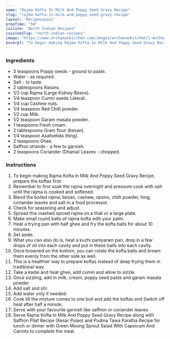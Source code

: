 ---
name: "Rajma Kofta In Milk And Poppy Seed Gravy Recipe"
slug: "rajma-kofta-in-milk-and-poppy-seed-gravy-recipe"
layout: 'RecipeLayout'
prepTime: "50"
cuisine: "North Indian Recipes"
cuisineSlug: "north-indian-recipes"
image: "https://www.archanaskitchen.com/images/archanaskitchen/1-Author/ruby_pathak-yahoo.com/Rajma_Kofta_in_Milk_and_Poppy_Seed_Gravy.jpg"
excerpt: "To begin making Rajma Kofta In Milk And Poppy Seed Gravy Recipe, prepare the koftas first"
---

### Ingredients

- 3 teaspoons Poppy seeds - ground to paste.
- Water - as required.
- Salt - to taste.
- 2 tablespoons Raisins.
- 1/2 cup Rajma (Large Kidney Beans).
- 1/4 teaspoon Cumin seeds (Jeera).
- 1/4 cup Cashew nuts.
- 1/4 teaspoon Red Chilli powder.
- 1/2 cup Milk.
- 1/2 teaspoon Garam masala powder.
- 1 teaspoons Fresh cream.
- 2 tablespoons Gram flour (besan).
- 1/4 teaspoon Asafoetida (hing).
- 2 teaspoons Ghee.
- Saffron strands - a few to garnish.
- 2 teaspoons Coriander (Dhania) Leaves - chopped.

### Instructions

1. To begin making Rajma Kofta In Milk And Poppy Seed Gravy Recipe, prepare the koftas first.
1. Remember to first soak the rajma overnight and pressure cook with salt until the rajma is cooked and softened.
1. Blend the boiled rajma, besan, cashew, raisins, chilli powder, hing, coriander leaves and salt in a food processor.
1. Check for seasoning and adjust.
1. Spread this mashed spiced rajma on a thali or a large plate.
1. Make small round balls of rajma kofta with your palm.
1. Heat a frying pan with half ghee and fry the kofta balls for about 10 minutes.
1. Set aside.
1. What you can also do is, heat a kuzhi paniyaram pan, drop in a few drops of oil into each cavity and put in these balls into each cavity.
1. Once browned on the bottom, you can rotate the kofta balls and brown them evenly from the other side as well.
1. This is a healthier way to prepare koftas instead of deep frying them in traditional way.
1. Take a kadai and heat ghee, add cumin and allow to sizzle.
1. Once sizzling, add in milk, cream, poppy seed paste and garam masala powder.
1. Add salt and stir.
1. Add water only if needed.
1. Cook till the mixture comes to one boil and add the koftas and Switch off heat after half a minute.
1. Serve with your favourite garnish like saffron or coriander leaves.
1. Serve Rajma Kofta In Milk And Poppy Seed Gravy Recipe along with Saffron Pilaf Recipe (Kesar Pulao) and Pudina Tawa Paratha Recipe for lunch or dinner with Green Moong Sprout Salad With Capsicum And Carrots to complete the meal.
